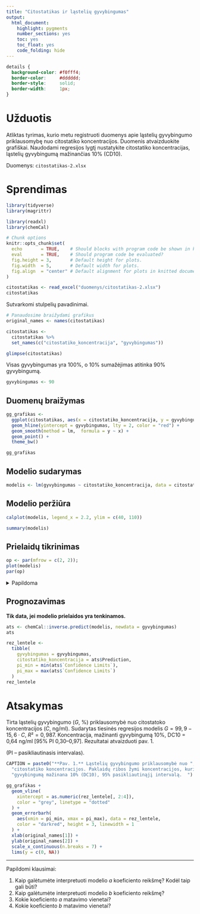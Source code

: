 ---
title: "Citostatikas ir ląstelių gyvybingumas"
output: 
  html_document: 
    highlight: pygments
    number_sections: yes
    toc: yes
    toc_float: yes
    code_folding: hide
---

```{css, echo=FALSE}
details {
  background-color: #f0fff4;
  border-color:     #dddddd;
  border-style:     solid;
  border-width:     1px;
}
```

# Užduotis

Atliktas tyrimas, kurio metu registruoti duomenys apie ląstelių gyvybingumo priklausomybę nuo citostatiko koncentracijos. Duomenis atvaizduokite grafiškai. Naudodami regresijos lygtį nustatykite citostatiko koncentracijas, ląstelių gyvybingumą mažinančias 10% (CD10).

Duomenys: `citostatikas-2.xlsx`


# Sprendimas

```{r setup, message=FALSE, results='hide'}
library(tidyverse)
library(magrittr)

library(readxl)
library(chemCal)

# Chunk options
knitr::opts_chunk$set(
  echo       = TRUE,    # Should blocks with program code be shown in knitted documents?
  eval       = TRUE,    # Should program code be evaluated?
  fig.height = 3,       # Default height for plots.
  fig.width  = 5,       # Default width for plots.
  fig.align  = "center" # Default alignment for plots in knitted documents.
)
```

```{r}
citostatikas <- read_excel("duomenys/citostatikas-2.xlsx")
citostatikas
```

Sutvarkomi stulpelių pavadinimai.
```{r}
# Panaudosime braižydami grafikus
original_names <- names(citostatikas)
```

```{r}
citostatikas <- 
  citostatikas %>% 
  set_names(c("citostatiko_koncentracija", "gyvybingumas"))

glimpse(citostatikas)
```


Visas gyvybingumas yra 100%, o 10% sumažėjimas atitinka 90% gyvybingumą.

```{r}
gyvybingumas <- 90
```



## Duomenų braižymas

```{r fig.height=3, fig.width=6}
gg_grafikas <- 
  ggplot(citostatikas, aes(x = citostatiko_koncentracija, y = gyvybingumas)) +
  geom_hline(yintercept = gyvybingumas, lty = 2, color = "red") +
  geom_smooth(method = lm,  formula = y ~ x) +
  geom_point() + 
  theme_bw()

gg_grafikas
```


## Modelio sudarymas

```{r}
modelis <- lm(gyvybingumas ~ citostatiko_koncentracija, data = citostatikas)
```


## Modelio peržiūra


```{r, fig.width=8, fig.height=4}
calplot(modelis, legend_x = 2.2, ylim = c(40, 110))
```

```{r}
summary(modelis)
```


## Prielaidų tikrinimas

```{r fig.height=5, fig.width=5}
op <- par(mfrow = c(2, 2));
plot(modelis)
par(op)
```

<details>
<summary>Papildoma</summary>

```{r}
paklaidos <- residuals(modelis)
```


**Ar paklaidų vidurkis lygus nuliui?**

```{r}
t.test(paklaidos)
```


**Ar paklaidos skirstosi *normaliai*?** 

```{r}
shapiro.test(paklaidos)
```


**Ar taškų sklaida yra vienoda ties kiekviena $X$ reikšme?**

```{r}
lmtest::bptest(modelis)
```


**Ar yra išskirčių?**

```{r paged.print=FALSE}
car::outlierTest(modelis)
```

</details>



## Prognozavimas

**Tik data, jei modelio prielaidos yra tenkinamos.**


```{r}
ats <- chemCal::inverse.predict(modelis, newdata = gyvybingumas)
ats
```

```{r}
rez_lentele <-
  tibble(
    gyvybingumas = gyvybingumas,
    citostatiko_koncentracija = ats$Prediction, 
    pi_min = min(ats$`Confidence Limits`),
    pi_max = max(ats$`Confidence Limits`)
  )
rez_lentele 
```


# Atsakymas

Tirta ląstelių gyvybingumo ($G$, %) priklausomybė nuo citostatoko koncentracijos ($C$, ng/ml). Sudarytas tiesinės regresijos modelis $G = 99{,}9 - 15{,}6 · C$, $R² = 0{,}987$. Koncentracija, mažinanti gyvybingumą 10%, DC10 = 0,64 ng/ml [95% PI 0,30–0,97]. Rezultatai atvaizduoti pav. 1.

(PI -- pasikliautinasis intervalas).

```{r pav-1, echo=TRUE, fig.cap=CAPTION}
CAPTION = paste0("**Pav. 1.** Ląstelių gyvybingumo priklausomybė nuo ",
  "citostatiko koncentracijos. Paklaidų ribos žymi koncentracijos, kuri ",
  "gyvybingumą mažinana 10% (DC10), 95% pasikliautinąjį intervalą.  ")

gg_grafikas + 
  geom_vline(
    xintercept = as.numeric(rez_lentele[, 2:4]),
    color = "grey", linetype = "dotted"
  ) +
  geom_errorbarh(
    aes(xmin = pi_min, xmax = pi_max), data = rez_lentele,
    color = "darkred", height = 3, linewidth = 1
  ) +
  xlab(original_names[1]) +
  ylab(original_names[2]) +
  scale_x_continuous(n.breaks = 7) +
  lims(y = c(0, NA))
```


***

Papildomi klausimai: 

1. Kaip galėtumėte interpretuoti modelio $a$ koeficiento reikšmę? Kodėl taip gali būti?
2. Kaip galėtumėte interpretuoti modelio $b$ koeficiento reikšmę?
3. Kokie koeficiento $a$ matavimo vienetai?
4. Kokie koeficiento $b$ matavimo vienetai?
